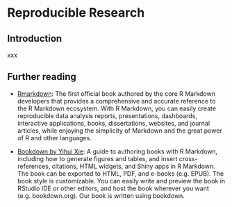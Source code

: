 # Reproducible Research {#reproducible}

## Introduction
xxx

## Further reading

- [Rmarkdown](https://bookdown.org/yihui/rmarkdown/): The first official book authored by the core R Markdown developers that provides a comprehensive and accurate reference to the R Markdown ecosystem. With R Markdown, you can easily create reproducible data analysis reports, presentations, dashboards, interactive applications, books, dissertations, websites, and journal articles, while enjoying the simplicity of Markdown and the great power of R and other languages. 

- [Bookdown by Yihui Xie](https://bookdown.org/yihui/bookdown/): A guide to authoring books with R Markdown, including how to generate figures and tables, and insert cross-references, citations, HTML widgets, and Shiny apps in R Markdown. The book can be exported to HTML, PDF, and e-books (e.g. EPUB). The book style is customizable. You can easily write and preview the book in RStudio IDE or other editors, and host the book wherever you want (e.g. bookdown.org). Our book is written using bookdown. 
